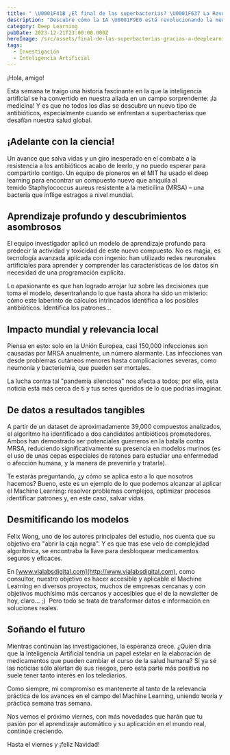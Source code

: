 ```yaml
---
title: " \U0001F41B ¿El final de las superbacterias? \U0001F637 La Revolución Antibiótica gracias a la Inteligencia Artificial"
description: "Descubre cómo la IA \U0001F9E0 está revolucionando la medicina \U0001F3E5: nuevos antibióticos contra la MRSA descubiertos para luchar contra las superbacterias resistentes a fármacos \U0001F48A. ¡La IA como arma esencial! \U0001F6E1️"
category: Deep Learning
pubDate: 2023-12-21T23:00:00.000Z
heroImage: /src/assets/final-de-las-superbacterias-gracias-a-deeplearning.jpg
tags:
  - Investigación
  - Inteligencia Artificial
---
```


¡Hola, amigo!

Esta semana te traigo una historia fascinante en la que la inteligencia artificial se ha convertido en nuestra aliada en un campo sorprendente: ¡la medicina! Y es que no todos los días se descubre un nuevo tipo de antibióticos, especialmente cuando se enfrentan a superbacterias que desafían nuestra salud global.

## ¡Adelante con la ciencia!

Un avance que salva vidas y un giro inesperado en el combate a la resistencia a los antibióticos acabo de leerlo, y no puedo esperar para compartirlo contigo. Un equipo de pioneros en el MIT ha usado el deep learning para encontrar un compuesto nuevo que aniquila al temido Staphylococcus aureus resistente a la meticilina (MRSA) – una bacteria que inflige estragos a nivel mundial.

## Aprendizaje profundo y descubrimientos asombrosos

El equipo investigador aplicó un modelo de aprendizaje profundo para predecir la actividad y toxicidad de este nuevo compuesto. No es magia, es tecnología avanzada aplicada con ingenio: han utilizado redes neuronales artificiales para aprender y comprender las características de los datos sin necesidad de una programación explícita.

Lo apasionante es que han logrado arrojar luz sobre las decisiones que toma el modelo, desentrañando lo que hasta ahora ha sido un misterio: cómo este laberinto de cálculos intrincados identifica a los posibles antibióticos. Identifica los patrones...

## Impacto mundial y relevancia local

Piensa en esto: solo en la Unión Europea, casi 150,000 infecciones son causadas por MRSA anualmente, un número alarmante. Las infecciones van desde problemas cutáneos menores hasta complicaciones severas, como neumonía y bacteriemia, que pueden ser mortales.

La lucha contra tal "pandemia silenciosa" nos afecta a todos; por ello, esta noticia está más cerca de ti y tus seres queridos de lo que podrías imaginar.

## De datos a resultados tangibles

A partir de un dataset de aproximadamente 39,000 compuestos analizados, el algoritmo ha identificado a dos candidatos antibióticos prometedores. Ambos han demostrado ser potenciales guerreros en la batalla contra MRSA, reduciendo significativamente su presencia en modelos murinos (es el uso de unas cepas especiales de ratones para estudiar una enfermedad o afección humana, y la manera de prevenirla y tratarla).

Te estarás preguntando, ¿y cómo se aplica esto a lo que nosotros hacemos? Bueno, este es un ejemplo de lo que podemos alcanzar al aplicar el Machine Learning: resolver problemas complejos, optimizar procesos identificar patrones y, en este caso, salvar vidas.

## Desmitificando los modelos

Felix Wong, uno de los autores principales del estudio, nos cuenta que su objetivo era "abrir la caja negra". Y es que tras ese velo de complejidad algorítmica, se encontraba la llave para desbloquear medicamentos seguros y eficaces.

En [www.vialabsdigital.com](http://www.vialabsdigital.com), como consultor, nuestro objetivo es hacer accesible y aplicable el Machine Learning en diversos proyectos, muchos de empresas cercanas y con objetivos muchísimo más cercanos y accesibles que el de la newsletter de hoy, claro... ;)  Pero todo se trata de transformar datos e información en soluciones reales.

## Soñando el futuro

Mientras continúan las investigaciones, la esperanza crece. ¿Quién diría que la Inteligencia Artificial tendría un papel estelar en la elaboración de medicamentos que pueden cambiar el curso de la salud humana? Sí ya sé las noticias sólo alertan de sus riesgos, pero esta parte más positiva no suele tener tanto interés en los telediarios.

Como siempre, mi compromiso es mantenerte al tanto de la relevancia práctica de los avances en el campo del Machine Learning, uniendo teoría y práctica semana tras semana.

Nos vemos el próximo viernes, con más novedades que harán que tu pasión por el aprendizaje automático y su aplicación en el mundo real, continúe creciendo.

Hasta el viernes y ¡feliz Navidad!
